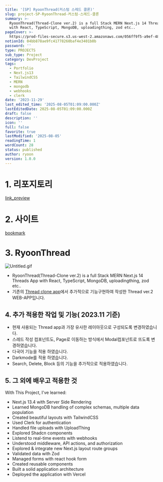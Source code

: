 ```yaml
---
title: '[SP] RyoonThread(커스텀 스레드 클론)'
slug: project-SP-RyoonThread-커스텀-스레드-클론
summary: >-
  RyoonThread(Thread-Clone ver.2) is a full Stack MERN Next.js 14 Threads App
  with React, TypeScript, MongoDB, uploadingthing, zod etc..
pageCover: >-
  https://prod-files-secure.s3.us-west-2.amazonaws.com/056ff9f5-a9ef-486f-8acb-9eef51d06a2d/7e4e71ef-7bd8-40c1-9c30-c0d09f2560ec/%E1%84%89%E1%85%B3%E1%84%8F%E1%85%B3%E1%84%85%E1%85%B5%E1%86%AB%E1%84%89%E1%85%A3%E1%86%BA_2023-12-04_%E1%84%8B%E1%85%A9%E1%84%92%E1%85%AE_1.28.26.png?X-Amz-Algorithm=AWS4-HMAC-SHA256&X-Amz-Content-Sha256=UNSIGNED-PAYLOAD&X-Amz-Credential=ASIAZI2LB466T67TJ7FB%2F20250805%2Fus-west-2%2Fs3%2Faws4_request&X-Amz-Date=20250805T010926Z&X-Amz-Expires=3600&X-Amz-Security-Token=IQoJb3JpZ2luX2VjEBcaCXVzLXdlc3QtMiJGMEQCIEQmPZVJYmUsIBPImKihZ9fzEGlE5v8b1aXGK%2FZiNrdyAiAI3WBlWkwsnkBOpEw3Awed0eCqXPMHYS9t3LWjhuzX7Cr%2FAwhQEAAaDDYzNzQyMzE4MzgwNSIM%2BsdJia%2BiaPORdN2NKtwDQ9CStiqbL8o0Ua0d%2F2wiVMuuKCJ6ONwigv%2BteuVKqLckdJpx85lowW2eab4Agq%2BAUmrHeOHB%2FZOAHDB6P%2FXivmspbe1ukMzxbdZGiPFBlLgTHk2U6zJxQNfT58b3Ef%2BAG%2BcBtk61CmB3%2F39MC%2FHTtGjXR5%2BrK%2FO2GcLAbV3yHAnMpSA3Qpy4yD2Brzls%2Bw9HwWQ1041HBp0k90vNYq7sPiILzp1UqmoRLiz5OEH9SOJQWLlZOgiUThnrjKyPuULlRSIV8tGYRMGHzV%2F%2BeG%2BAI3i42QRjhIAPNZ3h8vIe2w69izaWp4ZOOoKtV%2BGxGkozR3SZZ7U77Y%2FLIUidhNgySoj5c5I6QUZ3TL3HUOQ5zUOOn8VgSw7RJmqADLhMKqe7mSZ6BE0zNEI5mgErCvtd9YaTdAzPSOMurzuv1Bkyf0QWfeDLO374DRDo4v%2F7zBInjcuP5cG3MikD5BBlDx%2FixfoW4LfTo%2FmpHbNX%2BaVS%2BwVMqh8prbUYOukYW51laPl8fSY3kjT4V48A1F7VWoi1F9z7XxAo5GsZqFqaPZtIisa2LQAnE2TaHr3iT%2F7pdZCTPKY6K8ggSGXccbch%2BxreWY2%2BUjZ1p4XIPvJwSuieXihASW5m5fKK2UEnbfgw6vzExAY6pgHlb4cs28PSUkpkagzGQPd2oRVOAv5vqQdoGkZPss2EWuqGbwTvdW262Gg%2BWld%2BFeB0Px2XFy3hFKlzAFStxhM2o9y5AlR1Xe9gBb%2Fpud4YaT2QeyZUbj8BKVGUIUMsHjO7QtkBsMN4oL1SeXRn3epIY3yehzS%2FA%2BI3xzRQbBYGclYHLa1dgxURqkPrzK3xP6CLfGQAzbS9RPz012CE6YdScmozvtuL&X-Amz-Signature=9b9e944fe7c90a65224530b51bbd9c73fff16ba2580155985affd0d12020e4e6&X-Amz-SignedHeaders=host&x-amz-checksum-mode=ENABLED&x-id=GetObject
notionId: 04bb878ae9fc41778260baf4e3401b0b
password: ''
type: PROJECTS
sub_type: Project
category: DevProject
tags:
  - Portfolio
  - Next.js13
  - TailwindCSS
  - MERN
  - mongodb
  - webhooks
  - clerk
date: '2023-11-29'
last_edited_time: '2025-08-05T01:09:00.000Z'
lastEditedDate: 2025-08-05T01:09:00.000Z
draft: false
description: ''
icon: ''
full: false
favorite: true
lastModified: '2025-08-05'
readingTime: 1
wordCount: 28
status: published
author: ryoon
version: 1.0.0
---
```


# 1. 리포지토리


[link_preview](https://github.com/ryoon-with-wisdomtrees/RyoonThread)


# 2. 사이트


[bookmark](https://thread-inspired-clone-with-ryoon.vercel.app/sign-in)


# 3. RyoonThread


![Untitled.gif](https://prod-files-secure.s3.us-west-2.amazonaws.com/056ff9f5-a9ef-486f-8acb-9eef51d06a2d/0baf21a5-4108-40f7-8e9e-f7bd138336b2/Untitled.gif?X-Amz-Algorithm=AWS4-HMAC-SHA256&X-Amz-Content-Sha256=UNSIGNED-PAYLOAD&X-Amz-Credential=ASIAZI2LB46674UA4BTS%2F20250805%2Fus-west-2%2Fs3%2Faws4_request&X-Amz-Date=20250805T011036Z&X-Amz-Expires=3600&X-Amz-Security-Token=IQoJb3JpZ2luX2VjEBcaCXVzLXdlc3QtMiJGMEQCIBhIPI0DTjw2CWMNakhD70o0OkW628bbMFaQg7YV7a2vAiAnNGLk4ooKgt1IXmGrWQa1UqoQJtYfr5N4LoeVi8gXcSr%2FAwhQEAAaDDYzNzQyMzE4MzgwNSIMWtvlnIZFyyL2fPUlKtwDP0w6xaqUIo76pW3SL8DZ8POmDQM8yPo5xnMbVHoYFHPoVxgz35SHkAL25nc%2FyfLEmyRgiLiRwyDOQ0JBx7plL9b8GXePvKRo2kb%2FSUgKfEXS9kyE00tjGIucNdFmUL%2BW%2FPE8vPO41ICU0V1AVVZScxVaOY2wDh8U2utVVTQ3YiofTG9OwSriIUokykBLPxmQu7tELdsy9NKyJb%2BqsM%2Bj6UUxpF0RCdzky13MJp651tVGgXohNnfMMhPlb%2FevivwSHbqa0iccaWa3fIcGgrqCzqYSXBchJ9%2B7nI7paGtYVusOd8VmUitdpmv8XdJQxUhCI6KKVVFTbdRZRkiBfAC5Fe2V1FuAM1zpM8YKxHUG5UKYU2Wty96v6j758VuBOW4ymaqXTF%2FegUeF%2Bs%2BKj6XuZxa%2BomdWsAzDOJDQ5saaKUBiNf2bYUxFdRcAnWi%2FxPKMvbGZXqeeGfG4%2FKSAe6Z9Ar%2FxNazab6Z8Da0kJdSLtgjG5%2FC0Yfob8dFGy1fPseYYZacvIbL%2Fyee7h6UWlNuteyfLtPeR2iRdIzJqX44yGXxfI6kScRGjxZJRdLkXj1gutdiyPavIwfAvfsOCYvdDmdMVCmE0LBlz2wgUFn%2FruZOMpijWqVgdqzKA4KYwiv3ExAY6pgEtXo%2Bp7Q3qHDY1Y0%2BsikCEuS219qKHFLAjFuXaI%2B3dEgiur905vOOg20uvODgWcO2wWJYckH3tVh0ZCl5ebdYShb0oXZHveMMRN2ySLazthwyCePhED1j7%2BeHAlTcwx9Y0%2FDHU2%2Bb3bkyg9idWw8ywSiv6nY%2FjSSP8tK9qIiKFeHV%2FPlRgb%2Bis4dOHPuw9uoahovlS5QxuBGuZSw7sgqBh%2Bc8BeWkJ&X-Amz-Signature=b10bd09a05bd74db33deb8c4b2e64b7b7fe8a0355a6dbd3c8884d757f30db3b5&X-Amz-SignedHeaders=host&x-amz-checksum-mode=ENABLED&x-id=GetObject)

- RyoonThread(Thread-Clone ver.2) is a full Stack MERN Next.js 14 Threads App with React, TypeScript, MongoDB, uploadingthing, zod etc..
- 기존의 [Thread clone app](https://threads-ryoon.vercel.app/)에서 추가적으로 기능구현하여 작성한 Thread ver.2 WEB-APP입니다.

## 4. 추가 적용한 작업 및 기능( 2023.11 기준)

- 현재 사용되는 Thread app과 가장 유사한 레이아웃으로 구성되도록 변경하였습니다.
- 스레드 작성 컴포넌트도, Page로 이동하는 방식에서 Modal컴포넌트로 뜨도록 변경하였습니다.
- 다국어 기능을 적용 하였습니다.
- Darkmode를 적용 하였습니다.
- Search, Delete, Block 등의 기능을 추가적으로 적용하였습니다.

## 5. 그 외에 배우고 적용한 것


With This Project, I've learned:

- Next.js 13.4 with Server Side Rendering
- Learned MongoDB handling of complex schemas, multiple data population
- Created beautiful layouts with TailwindCSS
- Used Clerk for authentication
- Handled file uploads with UploadThing
- Explored Shadcn components
- Listend to real-time events with webhooks
- Understood middleware, API actions, and authorization
- Explored & integrate new Next.js layout route groups
- Validated data with Zod
- Managed forms with react hook form
- Created reusable components
- Built a solid application architecture
- Deployed the application with Vercel
